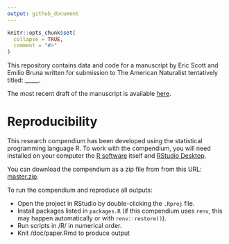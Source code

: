 ```yaml
---
output: github_document
---
```


<!-- README.md is generated from README.Rmd. Please edit that file -->

```r
knitr::opts_chunk$set(
  collapse = TRUE,
  comment = "#>"
)
```

<!-- badges: start -->

<!-- DOI badges go here -->

<!-- badges: end -->

This repository contains data and code for a manuscript by Eric Scott and Emilio Bruna written for submission to The American Naturalist tentatively titled: \_\_\_\_\_.

The most recent draft of the manuscript is available [here](https://brunalab.github.io/lagged-ipms/paper.html).

# Reproducibility

This research compendium has been developed using the statistical programming language R.
To work with the compendium, you will need installed on your computer the [R software](https://cloud.r-project.org/) itself and [RStudio Desktop](https://rstudio.com/products/rstudio/download/).

You can download the compendium as a zip file from from this URL: [master.zip](/archive/master.zip).

To run the compendium and reproduce all outputs:

-   Open the project in RStudio by double-clicking the `.Rproj` file.
-   Install packages listed in `packages.R` (if this compendium uses `renv`, this may happen automatically or with `renv::restore()`).
-   Run scripts in /R/ in numerical order.
-   Knit /doc/paper.Rmd to produce output

<!-- Additional instructions if project uses `targets`: -->

<!-- -   Install the [`targets` package](https://docs.ropensci.org/targets/). -->

<!-- -   Run `targets::tar_make()` or `targets::tar_make_clustermq()` from the R console to run all code and produce all outputs. -->

<!-- **NOTE**: the GitHub actions in .github/workflows/build-manuscript.yaml will not work with a `targets` project. -->

<!-- Consider `targets::tar_github_actions()` as an alternative -->

